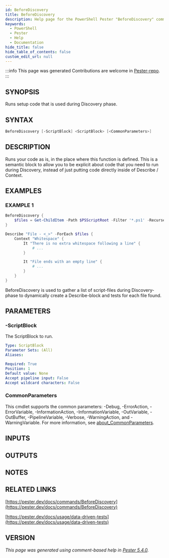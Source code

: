 ```yaml
---
id: BeforeDiscovery
title: BeforeDiscovery
description: Help page for the PowerShell Pester "BeforeDiscovery" command
keywords:
  - PowerShell
  - Pester
  - Help
  - Documentation
hide_title: false
hide_table_of_contents: false
custom_edit_url: null
---
```


:::info This page was generated
Contributions are welcome in [Pester-repo](https://github.com/pester/pester).
:::

## SYNOPSIS

Runs setup code that is used during Discovery phase.

## SYNTAX

```powershell
BeforeDiscovery [-ScriptBlock] <ScriptBlock> [<CommonParameters>]
```

## DESCRIPTION

Runs your code as is, in the place where this function is defined.
This is a semantic block to allow you
to be explicit about code that you need to run during Discovery, instead of just
putting code directly inside of Describe / Context.

## EXAMPLES

### EXAMPLE 1

```powershell
BeforeDiscovery {
    $files = Get-ChildItem -Path $PSScriptRoot -Filter '*.ps1' -Recurse
}

Describe "File - <_>" -ForEach $files {
    Context "Whitespace" {
        It "There is no extra whitespace following a line" {
            # ...
        }

        It "File ends with an empty line" {
            # ...
        }
    }
}
```

BeforeDiscovery is used to gather a list of script-files during Discovery-phase to
dynamically create a Describe-block and tests for each file found.

## PARAMETERS

### -ScriptBlock

The ScriptBlock to run.

```yaml
Type: ScriptBlock
Parameter Sets: (All)
Aliases:

Required: True
Position: 1
Default value: None
Accept pipeline input: False
Accept wildcard characters: False
```

### CommonParameters

This cmdlet supports the common parameters: -Debug, -ErrorAction, -ErrorVariable, -InformationAction, -InformationVariable, -OutVariable, -OutBuffer, -PipelineVariable, -Verbose, -WarningAction, and -WarningVariable. For more information, see [about_CommonParameters](http://go.microsoft.com/fwlink/?LinkID=113216).

## INPUTS

## OUTPUTS

## NOTES

## RELATED LINKS

[https://pester.dev/docs/commands/BeforeDiscovery](https://pester.dev/docs/commands/BeforeDiscovery)

[https://pester.dev/docs/usage/data-driven-tests](https://pester.dev/docs/usage/data-driven-tests)

## VERSION

*This page was generated using comment-based help in [Pester 5.4.0](https://github.com/pester/pester).*
